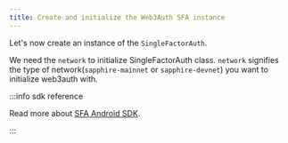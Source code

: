 ```yaml
---
title: Create and initialize the Web3Auth SFA instance
---
```


Let's now create an instance of the `SingleFactorAuth`.

We need the `network` to initialize SingleFactorAuth class. `network` signifies the type of network(`sapphire-mainnet` or `sapphire-devnet`) you want
to initialize web3auth with.

:::info sdk reference

Read more about [SFA Android SDK](/sdk/core-kit/sfa-android).

:::
